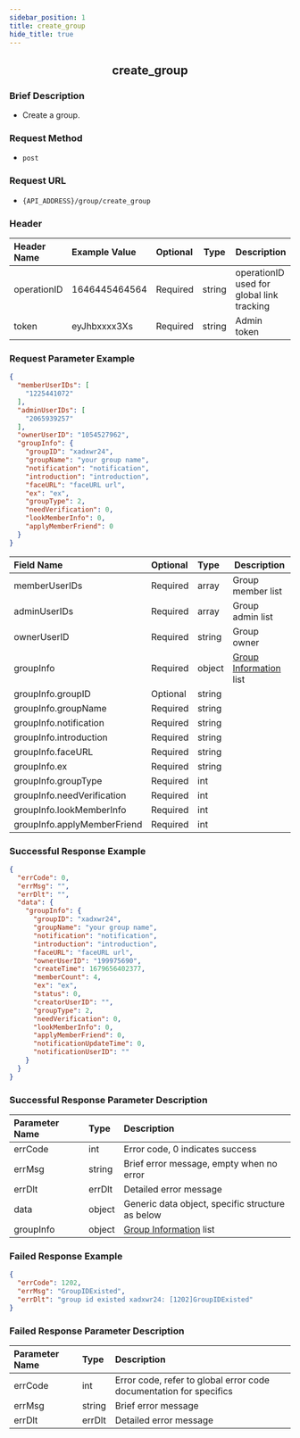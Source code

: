 ```yaml
---
sidebar_position: 1
title: create_group
hide_title: true
---
```


<center>

## create_group

</center>

### Brief Description
- Create a group.
### Request Method
- `post` 
### Request URL
- `{API_ADDRESS}/group/create_group` 


### Header
| Header Name | Example Value | Optional | Type | Description |
|:----    |:-------    |:--- |---|------      |
|operationID|1646445464564|Required|string|operationID used for global link tracking|
|token|eyJhbxxxx3Xs|Required|string|Admin token|


### Request Parameter Example

```json
{
  "memberUserIDs": [
    "1225441072"
  ],
  "adminUserIDs": [
    "2065939257"
  ],
  "ownerUserID": "1054527962",
  "groupInfo": {
    "groupID": "xadxwr24",
    "groupName": "your group name",
    "notification": "notification",
    "introduction": "introduction",
    "faceURL": "faceURL url",
    "ex": "ex",
    "groupType": 2,
    "needVerification": 0,
    "lookMemberInfo": 0,
    "applyMemberFriend": 0
  }
}
```
| Field Name | Optional | Type | Description |
|:----    |:-------    |:--- |---|
|memberUserIDs|Required|array|Group member list|
|adminUserIDs|Required|array|Group admin list|
|ownerUserID|Required|string|Group owner|
|groupInfo|Required|object|[Group Information](/restapi/commonFields#groupinfo) list|
|groupInfo.groupID|Optional|string||
|groupInfo.groupName|Required|string||
|groupInfo.notification|Required|string||
|groupInfo.introduction|Required|string||
|groupInfo.faceURL|Required|string||
|groupInfo.ex|Required|string||
|groupInfo.groupType|Required|int||
|groupInfo.needVerification|Required|int||
|groupInfo.lookMemberInfo|Required|int||
|groupInfo.applyMemberFriend|Required|int||

### Successful Response Example

```json
{
  "errCode": 0,
  "errMsg": "",
  "errDlt": "",
  "data": {
    "groupInfo": {
      "groupID": "xadxwr24",
      "groupName": "your group name",
      "notification": "notification",
      "introduction": "introduction",
      "faceURL": "faceURL url",
      "ownerUserID": "199975690",
      "createTime": 1679656402377,
      "memberCount": 4,
      "ex": "ex",
      "status": 0,
      "creatorUserID": "",
      "groupType": 2,
      "needVerification": 0,
      "lookMemberInfo": 0,
      "applyMemberFriend": 0,
      "notificationUpdateTime": 0,
      "notificationUserID": ""
    }
  }
}
```
### Successful Response Parameter Description

| Parameter Name | Type | Description |
|:----    |:-------    |:--- |
|errCode|int|Error code, 0 indicates success|
|errMsg|string|Brief error message, empty when no error|
|errDlt|errDlt|Detailed error message|
|data|object|Generic data object, specific structure as below|
|groupInfo|object|[Group Information](/restapi/commonFields#groupinfo) list|

### Failed Response Example

```json
{
  "errCode": 1202,
  "errMsg": "GroupIDExisted",
  "errDlt": "group id existed xadxwr24: [1202]GroupIDExisted"
}
```
### Failed Response Parameter Description

| Parameter Name | Type | Description |
|:----    |:-------    |:--- |
|errCode|int|Error code, refer to global error code documentation for specifics|
|errMsg|string|Brief error message|
|errDlt|errDlt|Detailed error message|